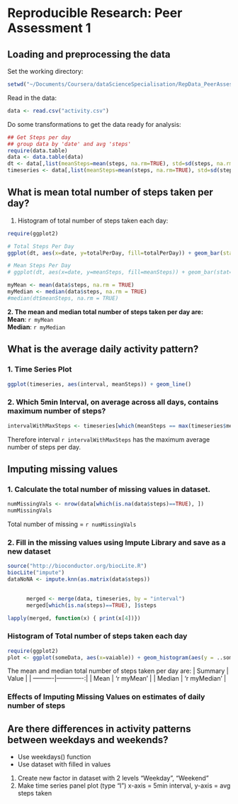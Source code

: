 # Reproducible Research: Peer Assessment 1


## Loading and preprocessing the data
Set the working directory:
```r
setwd("~/Documents/Coursera/dataScienceSpecialisation/RepData_PeerAssessment1")
```

Read in the data:
```r
data <- read.csv("activity.csv")
```

Do some transformations to get the data ready for analysis:
```r
## Get Steps per day
## group data by 'date' and avg 'steps'
require(data.table)
data <- data.table(data)
dt <- data[,list(meanSteps=mean(steps, na.rm=TRUE), std=sd(steps, na.rm=TRUE), totalPerDay=sum(steps, na.rm=TRUE)), by=date]
timeseries <- data[,list(meanSteps=mean(steps, na.rm=TRUE), std=sd(steps, na.rm=TRUE), totalPerDay=sum(steps, na.rm=TRUE)), by=interval]
```

## What is mean total number of steps taken per day?
1. Histogram of total number of steps taken each day:
```r
require(ggplot2)

# Total Steps Per Day
ggplot(dt, aes(x=date, y=totalPerDay, fill=totalPerDay)) + geom_bar(stat="identity")

# Mean Steps Per Day
# ggplot(dt, aes(x=date, y=meanSteps, fill=meanSteps)) + geom_bar(stat="identity")

myMean <- mean(data$steps, na.rm = TRUE)
myMedian <- median(data$steps, na.rm = TRUE)
#median(dt$meanSteps, na.rm = TRUE)
```

**2. The mean and median total number of steps taken per day are:**  
**Mean**:       `r myMean`     
**Median**:     `r myMedian`   


## What is the average daily activity pattern?
### 1. Time Series Plot
```r
ggplot(timeseries, aes(interval, meanSteps)) + geom_line()
```

### 2. Which 5min Interval, on average across all days, contains maximum number of steps?
```r
intervalWithMaxSteps <- timeseries[which(meanSteps == max(timeseries$meanSteps)), ]$interval
```
Therefore interval `r intervalWithMaxSteps` has the maximum average number of steps per day.


## Imputing missing values
### 1. Calculate the total number of missing values in dataset.
```r
numMissingVals <- nrow(data[which(is.na(data$steps)==TRUE), ])
numMissingVals
```
Total number of missing = `r numMissingVals`

### 2. Fill in the missing values using Impute Library and save as a new dataset
```r
source("http://bioconductor.org/biocLite.R")
biocLite("impute")
dataNoNA <- impute.knn(as.matrix(data$steps))

  
      merged <- merge(data, timeseries, by = "interval")
      merged[which(is.na(steps)==TRUE), ]$steps

lapply(merged, function(x) { print(x[4])})

```

### Histogram of Total number of steps taken each day
```r
require(ggplot2)
plot <- ggplot(someData, aes(x=vaiable)) + geom_histogram(aes(y = ..something..))

```


The mean and median total number of steps taken per day are:
| Summary   | Value        | 
| ----------|-------------:|
| Mean      | 'r myMean'   |
| Median    | 'r myMedian' |

### Effects of Imputing Missing Values on estimates of daily number of steps

## Are there differences in activity patterns between weekdays and weekends?
- Use weekdays() function
- Use dataset with filled in values

1. Create new factor in dataset with 2 levels "Weekday", "Weekend"
2. Make time series panel plot (type "l") x-axis = 5min interval, y-axis = avg steps taken
























